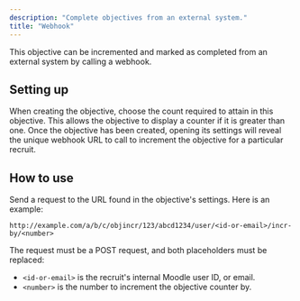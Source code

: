 ```yaml
---
description: "Complete objectives from an external system."
title: "Webhook"
---
```


This objective can be incremented and marked as completed from an external system by calling a webhook.

## Setting up

When creating the objective, choose the count required to attain in this objective. This allows the objective to display a counter if it is greater than one. Once the objective has been created, opening its settings will reveal the unique webhook URL to call to increment the objective for a particular recruit.

## How to use

Send a request to the URL found in the objective's settings. Here is an example:

    http://example.com/a/b/c/objincr/123/abcd1234/user/<id-or-email>/incr-by/<number>

The request must be a POST request, and both placeholders must be replaced:

- `<id-or-email>` is the recruit's internal Moodle user ID, or email.
- `<number>` is the number to increment the objective counter by.

